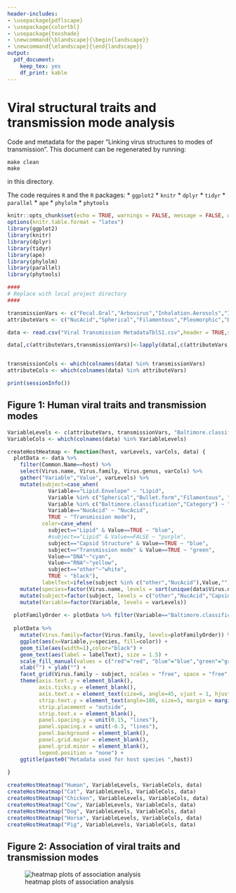```yaml
---
header-includes:
- \usepackage{pdflscape}
- \usepackage{colortbl}
- \usepackage{texshade}
- \newcommand{\blandscape}{\begin{landscape}}
- \newcommand{\elandscape}{\end{landscape}}
output: 
  pdf_document: 
    keep_tex: yes
    df_print: kable
---
```

# Viral structural traits and transmission mode analysis
Code and metadata for the paper "Linking virus structures to modes of transmission". This document can be regenerated by running:

```
make clean
make
```

in this directory. 

The code requires `R` and the `R` packages:
* `ggplot2`
* `knitr`
* `dplyr`
* `tidyr`
* `parallel`
* `ape`
* `phylolm`
* `phytools`


```r
knitr::opts_chunk$set(echo = TRUE, warnings = FALSE, message = FALSE, warning = FALSE)
options(knitr.table.format = "latex") 
library(ggplot2)
library(knitr)
library(dplyr)
library(tidyr)
library(ape)
library(phylolm)
library(parallel)
library(phytools)

####
# Replace with local project directory
####

transmissionVars <- c("Fecal.Oral","Arbovirus","Inhalation.Aerosols","Inhalation.Dust","Sexual","Eating","Oral.Bloodstream","Breastfeeding","Maternal.Fetal","Germ.line","Blood.Products","Contact.Skin.or.Eye")
attributeVars <- c("NucAcid","Spherical","Filamentous","Pleomorphic","Bullet.form","Lipid.Envelope")

data <- read.csv("Viral Transmission MetadataTblS1.csv",header = TRUE,stringsAsFactors=FALSE) %>% arrange(Common.Name)

data[,c(attributeVars,transmissionVars)]<-lapply(data[,c(attributeVars,transmissionVars)],function(xx)if(all(xx %in% 0:1))as.logical(xx) else xx)


transmissionCols <- which(colnames(data) %in% transmissionVars)
attributeCols <- which(colnames(data) %in% attributeVars)

```

```r
print(sessionInfo())
```


## Figure 1: Human viral traits and transmission modes
```r

VariableLevels <- c(attributeVars, transmissionVars, "Baltimore.classification")
VariableCols <- which(colnames(data) %in% VariableLevels)

createHostHeatmap <- function(host, varLevels, varCols, data) {
  plotData <- data %>%
    filter(Common.Name==host) %>%
    select(Virus.name, Virus.family, Virus.genus, varCols) %>%
    gather("Variable","Value", varLevels) %>%
    mutate(subject=case_when(
             Variable=="Lipid.Envelope" ~ "Lipid",
             Variable %in% c("Spherical","Bullet.form","Filamentous", "Pleomorphic") ~ "Capsid Structure",
             Variable %in% c("Baltimore.classification","Category") ~ "other",
             Variable=="NucAcid" ~ "NucAcid",
             TRUE ~ "Transmission mode"),
           color=case_when(
             subject=="Lipid" & Value==TRUE ~ "blue",
             #subject=="Lipid" & Value==FALSE ~ "purple",
             subject=="Capsid Structure" & Value==TRUE ~ "blue",
             subject=="Transmission mode" & Value==TRUE ~ "green",
             Value=="DNA"~"cyan",
             Value=="RNA"~"yellow",
             subject=="other"~"white",
             TRUE ~ "black"),
           labelText=ifelse(subject %in% c("other","NucAcid"),Value,"")) %>%
    mutate(species=factor(Virus.name, levels = sort(unique(data$Virus.name), decreasing = TRUE))) %>%
    mutate(subject=factor(subject, levels = c("other","NucAcid","Capsid Structure","Lipid","Transmission mode"))) %>%
    mutate(Variable=factor(Variable, levels = varLevels))
  
  plotFamilyOrder <- plotData %>% filter(Variable=="Baltimore.classification") %>% arrange(Value, Virus.family) %>% pull(Virus.family) %>% unique()
  
  plotData %>%
    mutate(Virus.family=factor(Virus.family, levels=plotFamilyOrder)) %>%
    ggplot(aes(x=Variable,y=species, fill=color)) +
    geom_tile(aes(width=1),color="black") +
    geom_text(aes(label = labelText), size = 1.5) +
    scale_fill_manual(values = c("red"="red", "blue"="blue","green"="green","light grey"="light grey","white"="white","cyan"="cyan","yellow"="yellow", "black"="black", "purple"="purple")) +
    xlab("") + ylab("") +
    facet_grid(Virus.family ~ subject, scales = "free", space = "free", switch="y") +
    theme(axis.text.y = element_blank(),
          axis.ticks.y = element_blank(),
          axis.text.x = element_text(size=6, angle=45, vjust = 1, hjust = 1),
          strip.text.y = element_text(angle=180, size=5, margin = margin(0,0,0,0, "cm"), face="italic"),
          strip.placement = "outside",
          strip.text.x = element_blank(),
          panel.spacing.y = unit(0.15, "lines"),
          panel.spacing.x = unit(-0.3, "lines"),
          panel.background = element_blank(),
          panel.grid.major = element_blank(),
          panel.grid.minor = element_blank(),
          legend.position = "none") +
    ggtitle(paste0("Metadata used for host species ",host))
 
}

createHostHeatmap("Human", VariableLevels, VariableCols, data)
createHostHeatmap("Cat", VariableLevels, VariableCols, data)
createHostHeatmap("Chicken", VariableLevels, VariableCols, data)
createHostHeatmap("Cow", VariableLevels, VariableCols, data)
createHostHeatmap("Dog", VariableLevels, VariableCols, data)
createHostHeatmap("Horse", VariableLevels, VariableCols, data)
createHostHeatmap("Pig", VariableLevels, VariableCols, data)

```

## Figure 2: Association of viral traits and transmission modes
![heatmap plots of association analysis](figure/heat.png)


